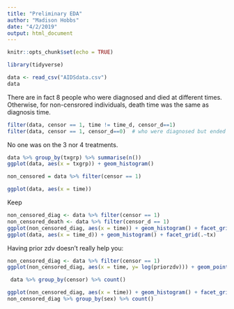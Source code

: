 ```yaml
---
title: "Preliminary EDA"
author: "Madison Hobbs"
date: "4/2/2019"
output: html_document
---
```


```r
knitr::opts_chunk$set(echo = TRUE)
```

```r
library(tidyverse)
```

```r
data <- read_csv("AIDSdata.csv")
data
```

There are in fact 8 people who were diagnosed and died at different times. Otherwise, for non-censrored individuals, death time was the same as diagnosis time.

```r
filter(data, censor == 1, time != time_d, censor_d==1) 
filter(data, censor == 1, censor_d==0)  # who were diagnosed but ended up living
```

No one was on the 3 nor 4 treatments. 

```r
data %>% group_by(txgrp) %>% summarise(n())
ggplot(data, aes(x = txgrp)) + geom_histogram()
```




```r
non_censored = data %>% filter(censor == 1)

ggplot(data, aes(x = time))
```

Keep 

```r
non_censored_diag <- data %>% filter(censor == 1)
non_censored_death <- data %>% filter(censor_d == 1)
ggplot(non_censored_diag, aes(x = time)) + geom_histogram() + facet_grid(.~tx)
ggplot(data, aes(x = time_d)) + geom_histogram() + facet_grid(.~tx)
```

Having prior zdv doesn't really help you:

```r
non_censored_diag <- data %>% filter(censor == 1)
ggplot(non_censored_diag, aes(x = time, y= log(priorzdv))) + geom_point()
```

```r
 data %>% group_by(censor) %>% count()

ggplot(non_censored_diag, aes(x = time)) + geom_histogram() + facet_grid(.~sex)
non_censored_diag %>% group_by(sex) %>% count()
```

